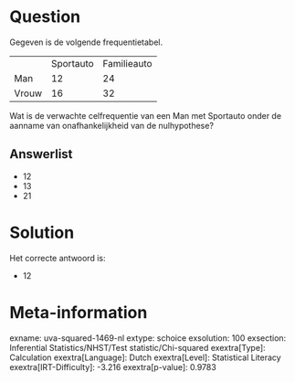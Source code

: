 Question
========

Gegeven is de volgende frequentietabel.

  ------- ----------- -------------
          Sportauto   Familieauto
  Man     12          24
  Vrouw   16          32
  ------- ----------- -------------

Wat is de verwachte celfrequentie van een Man met Sportauto onder de
aanname van onafhankelijkheid van de nulhypothese?

Answerlist
----------

* 12
* 13
* 21

Solution
========

Het correcte antwoord is: 

* 12

Meta-information
================
exname: uva-squared-1469-nl
extype: schoice
exsolution: 100
exsection: Inferential Statistics/NHST/Test statistic/Chi-squared
exextra[Type]: Calculation
exextra[Language]: Dutch
exextra[Level]: Statistical Literacy
exextra[IRT-Difficulty]: -3.216
exextra[p-value]: 0.9783

